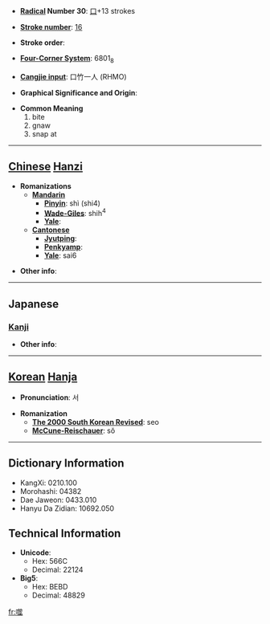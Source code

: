 * '''[[Wiktionary:Chinese radical index| Radical]] Number 30''': [[Wiktionary:Chinese radical index 口|口]]+13 strokes

* '''[[Wiktionary:Chinese total strokes index|Stroke number]]''': [[Wiktionary:Chinese total strokes index 16|16]]

* '''Stroke order''': 

* '''[[Wiktionary:Chinese four corner index|Four-Corner System]]''': 6801<sub>8</sub>

* '''[[Wiktionary:Chinese Cangjie index|Cangjie input]]''': 口竹一人 (RHMO)

* '''Graphical Significance and Origin''': 

* '''Common Meaning'''
*#bite
*# gnaw
*# snap at


----

== [[Chinese]] [[Hanzi]] ==

* '''Romanizations'''
** '''[[Mandarin]]'''
*** '''[[Pinyin]]''': shì (shi4)
*** '''[[Wade-Giles]]''': shih<sup>4</sup>
*** '''[[Yale]]''': 
** '''[[Cantonese]]'''
*** '''[[Jyutping]]''':
*** '''[[Penkyamp]]''': 
*** '''[[Yale]]''': sai6

* '''Other info''': 

----

==Japanese==
===[[Kanji]]===
{{kanji|on readings=[[ぜい]] (zei)
|kun readings=[[かむ]] (kamu)
}}

* '''Other info''':  

----

== [[Korean]] [[Hanja]] ==

* '''Pronunciation''': 서

* '''Romanization'''
** '''[[The 2000 South Korean Revised Romanization|The 2000 South Korean Revised]]''': seo
** '''[[McCune-Reischauer]]''': sŏ

----

== Dictionary Information ==

* KangXi: 0210.100
* Morohashi: 04382
* Dae Jaweon: 0433.010
* Hanyu Da Zidian: 10692.050

== Technical Information ==

* '''Unicode''':
** Hex: 566C
** Decimal: 22124
* '''Big5''':
** Hex: BEBD
** Decimal: 48829

[[fr:噬]]